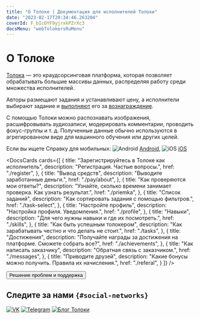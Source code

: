 ```yaml
---
title: "О Толоке | Документация для исполнителей Толоки"
date: "2023-02-17T20:34:46.263204"
coverId: F_bIcOYF9yjrxkPZrXc3
docsMenu: "webTolokersRuMenu"
---
```


# О Толоке

[Толока](https://toloka.ai/tolokers/ru/) — это краудсорсинговая платформа, которая позволяет обрабатывать большие массивы данных, распределяя работу среди множества исполнителей.

Авторы размещают задания и устанавливают цену, а исполнители выбирают задание и [выполняют](./tasks) его за [вознаграждение](./priemka#pay).

С помощью Толоки можно распознавать изображения, расшифровывать аудиозаписи, модерировать комментарии, проводить фокус-группы и т. д. Полученные данные обычно используются в агрегированном виде для машинного обучения или других целей.


Если вы ищете Справку для мобильных: <img src="https://yastatic.net/s3/doc-binary/src/support/toloka-tolokers/ru/main/icon_android.png" alt="Android" /> [Android](../android/), <img src="https://yastatic.net/s3/doc-binary/src/support/toloka-tolokers/ru/main/icon_apple.png" alt="iOS" /> [iOS](../ios/)

<DocsCards cards={[
{
  title: "Зарегистрируйтесь в Толоке как исполнитель",
  description: "Регистрация. Частые вопросы.",
  href: "./register",
},
{
  title: "Вывод средств",
  description: "Выводите заработанные деньги.",
  href: "./pay/about",
},
{
  title: "Как проверяются мои ответы?",
  description: "Узнайте, сколько времени занимает проверка. Как узнать результат.",
  href: "./priemka",
},
{
  title: "Список заданий",
  description: "Как сортировать задания с помощью фильтров.",
  href: "./task-select",
},
{
  title: "Настройте профиль",
  description: "Настройка профиля. Уведомления.",
  href: "./profile",
},
{
  title: "Навыки",
  description: "Для чего нужны навыки и где их посмотреть.",
  href: "./skills",
},
{
  title: "Как быть успешным толокером",
  description: "Как зарабатывать честно и что делать не стоит.",
  href: "./tasks",
},
{
  title: "Достижения",
  description: "Получайте награды за достижения на платформе. Сможете собрать все?",
  href: "./achievements",
},
{
  title: "Как написать заказчику",
  description: "Обратная связь с заказчиком.",
  href: "./messages",
},
{
  title: "Приводите друзей",
  description: "Какие бонусы можно получить. Правила их начисления.",
  href: "./referal",
}
]} />

<Button themeColor="light" view="default" size="l" type="link" url="./troubleshooting/troubleshooting#not_working_properly">Решение проблем и поддержка</Button>

## Следите за нами `{#social-networks}`

[![VK](https://yastatic.net/s3/doc-binary/src/support/toloka-tolokers/ru/SocialNetwork/Vkontakte.svg)](https://vk.com/we.toloka) [![Telegram](https://yastatic.net/s3/doc-binary/src/support/toloka-tolokers/ru/SocialNetwork/telegram_1.svg)](https://t.me/TolokaOfficial) [![Блог Толоки](https://tlkfrontprod.azureedge.net/portal-production/static/uploaded/images/1682078482831/1682078482831_original_svg.svg)](https://join.toloka.ai/blog/)